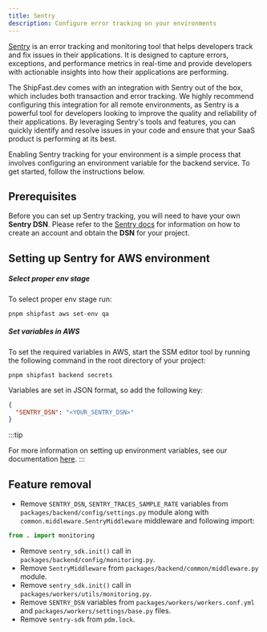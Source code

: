 ```yaml
---
title: Sentry
description: Configure error tracking on your environments
---
```


[Sentry](https://sentry.io) is an error tracking and monitoring tool that helps developers track and fix issues in their
applications. It is designed to capture errors, exceptions, and performance metrics in real-time and provide developers
with actionable insights into how their applications are performing.

The ShipFast.dev comes with an integration with Sentry out of the box, which includes both transaction and error
tracking. We highly recommend configuring this integration for all remote environments, as Sentry is a powerful tool for
developers looking to improve the quality and reliability of their applications. By leveraging Sentry's tools and
features, you can quickly identify and resolve issues in your code and ensure that your SaaS product is performing at
its best.

Enabling Sentry tracking for your environment is a simple process that involves configuring an environment variable for
the backend service. To get started, follow the instructions below.

## Prerequisites

Before you can set up Sentry tracking, you will need to have your own **Sentry DSN**.
Please refer to the [Sentry docs](https://docs.sentry.io/) for information on how to create an account and obtain the
**DSN** for your project.

## Setting up Sentry for AWS environment

##### Select proper env stage

To select proper env stage run:

```shell
pnpm shipfast aws set-env qa
```

##### Set variables in AWS

To set the required variables in AWS, start the SSM editor tool by running the following command in the root directory of your project:

```shell
pnpm shipfast backend secrets
```

Variables are set in JSON format, so add the following key:

```json
{
  "SENTRY_DSN": "<YOUR_SENTRY_DSN>"
}
```

:::tip

For more information on setting up environment variables, see our documentation
[here](../../aws/deploy-to-aws/create-runtime-env-vars#using-the-cli-tool).
:::

## Feature removal

- Remove `SENTRY_DSN`, `SENTRY_TRACES_SAMPLE_RATE` variables from `packages/backend/config/settings.py` module along with
  `common.middleware.SentryMiddleware` middleware and following import:

```python title="packages/backend/config/settings.py"
from . import monitoring
```

- Remove `sentry_sdk.init()` call in `packages/backend/config/monitoring.py`.
- Remove `SentryMiddleware` from `packages/backend/common/middleware.py` module.
- Remove `sentry_sdk.init()` call in `packages/workers/utils/monitoring.py`.
- Remove `SENTRY_DSN` variables from `packages/workers/workers.conf.yml` and `packages/workers/settings/base.py` files.
- Remove `sentry-sdk` from `pdm.lock`.
